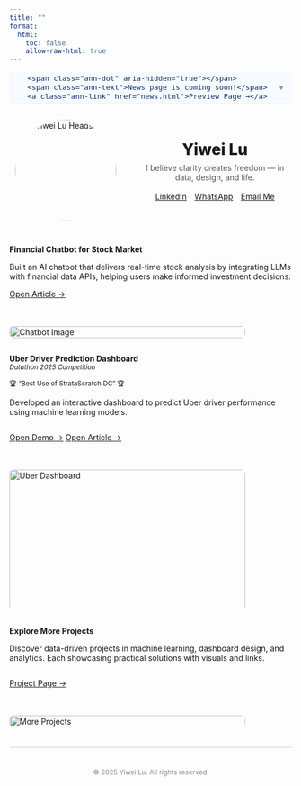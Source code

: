 ```yaml
---
title: ""
format:
  html: 
    toc: false
    allow-raw-html: true
---
```


<!-- Thin announcement strip (sticks under navbar) -->
<div class="ann-strip" role="status" aria-live="polite">
  <div class="ann-inner">
    <span class="ann-dot" aria-hidden="true"></span>
    <span class="ann-text">News page is coming soon!</span>
    <a class="ann-link" href="news.html">Preview Page →</a>
  </div>
  <button class="ann-toggle" aria-label="Collapse announcement" title="Collapse">▾</button>
</div>

<button class="ann-tab" aria-label="Show announcement" hidden>📣 News</button>

<style>
.ann-strip{
  margin:6px 0 14px;padding:.38rem .75rem;
  display:flex;align-items:center;justify-content:center;gap:.8rem;
  background:#f7faff;border-bottom:1px solid #e6eefc;
  color:#0b2e66;font:500 .95rem/1.25 system-ui,-apple-system,"Segoe UI",Roboto,"Helvetica Neue",Arial,sans-serif;
  overflow:hidden;max-height:44px;transition:max-height .28s ease,opacity .28s ease;opacity:1;position:relative;z-index:5;
}
.ann-inner{display:flex;align-items:center;gap:.6rem}
.ann-dot{width:.5rem;height:.5rem;border-radius:50%;background:#0d6efd;box-shadow:0 0 0 4px rgba(13,110,253,.12)}
.ann-link{font-weight:600;text-decoration:none;border-bottom:1px dashed #7aa4ff}
.ann-link:hover{border-bottom-color:transparent}
.ann-strip.is-collapsed{max-height:0;opacity:0;border-bottom-color:transparent;margin-bottom:0}
.ann-toggle{position:absolute;right:10px;top:50%;transform:translateY(-50%);border:0;background:transparent;cursor:pointer;font-size:1rem;line-height:1;color:#5c728a;opacity:.7}
.ann-toggle:hover{opacity:1}
.ann-tab{position:sticky;top:8px;margin-left:auto;float:right;padding:.3rem .55rem;border-radius:999px;border:1px solid #e0e8ff;background:#f6f9ff;color:#0b2e66;font:600 .88rem/1 system-ui,-apple-system,"Segoe UI",Roboto,"Helvetica Neue",Arial,sans-serif;box-shadow:0 6px 18px rgba(13,110,253,.12)}
.ann-tab:hover{background:#fff}
@media (prefers-color-scheme: dark){
  .ann-strip{background:#0f2340;border-bottom-color:#213a66;color:#d7e6ff}
  .ann-link{border-bottom-color:#5b86ff}
  .ann-toggle{color:#b8c9ff}
  .ann-tab{background:#0f2340;color:#d7e6ff;border-color:#2b4875}
}
</style>

<script>
(function(){
  const KEY='ann_strip_collapsed_v1';
  const strip=document.querySelector('.ann-strip');
  const toggleBtn=strip.querySelector('.ann-toggle');
  const tab=document.querySelector('.ann-tab');

  function collapse(persist=true){ strip.classList.add('is-collapsed'); tab.hidden=false; persist&&localStorage.setItem(KEY,'1'); }
  function expand(persist=true){ strip.classList.remove('is-collapsed'); tab.hidden=true; persist&&localStorage.setItem(KEY,'0'); }

  const forceShow=new URLSearchParams(location.search).get('showAnn')==='1';
  const saved=localStorage.getItem(KEY);
  if (forceShow || saved!=='1'){ expand(false); } else { collapse(false); }

  toggleBtn.addEventListener('click',()=>collapse(true));
  tab.addEventListener('click',()=>expand(true));
})();
</script>




```{=html}
<!-- Profile Section -->
<div style="display:flex; flex-wrap:wrap; align-items:center; gap:2em; max-width:900px; margin:2em auto;">
  <!-- Avatar -->
  <div class="avatar-wrapper" style="flex:0 0 200px; text-align:center;">
    <a href="about.html" title="About Me">
      <img src="images/Headshot.jpg" alt="Yiwei Lu Headshot" class="avatar" style="border-radius:50%; width:180px; height:auto;">
    </a>
  </div>

  <!-- Right Side: Name + Motto + Buttons -->
  <div style="flex:1; text-align:center;">
    <span class="name" data-text="Yiwei Lu" style="font-size:2.0em; font-weight:800;">Yiwei Lu</span><br>
    <span class="motto" style="display:block; margin:0.5em 0 1.2em; color:#555;">
      I believe clarity creates freedom — in data, design, and life.
    </span>

    <!-- Buttons directly under motto -->
    <div class="connect-container" style="display:flex; flex-wrap:wrap; gap:1em; justify-content:center; margin-top:1em;">
      <a href="https://www.linkedin.com/in/yiwei-lu78" class="btn" target="_blank">
        <i class="bi bi-linkedin"></i> LinkedIn
      </a>
      <a href="https://wa.me/6266736276" class="btn" target="_blank">
        <i class="bi bi-whatsapp"></i> WhatsApp
      </a>
      <a href="mailto:yiweilu36@uci.edu" class="btn">
        <i class="bi bi-envelope"></i> Email Me
      </a>
    </div>
  </div>
</div>
```


::: { .project-card style="display: flex; flex-wrap: wrap; gap: 1.5em; align-items: flex-start;" markdown="1" }

<!-- Left Text -->
<div style="flex: 1;" markdown="1">
**Financial Chatbot for Stock Market**

Built an AI chatbot that delivers real-time stock analysis by integrating LLMs with financial data APIs, helping users make informed investment decisions.

<div style="margin-top: 1em;">
  [Open Article →](https://medium.com/@dylankl_74733/revolutionizing-stock-market-insights-the-financial-chatbot-that-empowers-investors-d1d8197e6c13){.btn}
</div>
</div>

<!-- Right Pic -->
<div style="flex: 0 0 420px;">
  <img src="images/financial-chatbot1.gif"
       alt="Chatbot Image"
       style="width: 100%; height: auto; border-radius: 0.5em;" />
</div>

:::

::: {.project-card}
<div style="display: flex; flex-wrap: wrap; gap: 1.5em; align-items: flex-start;" markdown="1">

<!-- Left Contents -->
<div style="flex: 1;" markdown="1">
**Uber Driver Prediction Dashboard**  
<small><em>Datathon 2025 Competition</em></small>  

<small>🏆 “Best Use of StrataScratch DC” 🏆</small>


Developed an interactive dashboard to predict Uber driver performance using machine learning models.  

<div style="margin-top: 1em; display: flex; gap: 0.8em;">
  <a href="https://syntax3rr0r1.netlify.app/" class="btn" target="_blank">Open Demo →</a>
  <a href="https://devpost.com/software/uber-driver-conversion-analysis" class="btn" target="_blank">Open Article →</a>
</div>
</div>

<!-- Right Pic -->
<div style="flex: 0 0 420px;">
  <img src="images/datathon.jpg"
       alt="Uber Dashboard"
       style="width: 100%; height: 250px; border-radius: 0.5em;" />
</div>

</div>
::: 

::: {.project-card}
<div style="display: flex; flex-wrap: wrap; gap: 1.5em; align-items: flex-start;" markdown="1">

<!-- Left Contents -->
<div style="flex: 1;" markdown="1">
**Explore More Projects**  

Discover data-driven projects in machine learning, dashboard design, and analytics. Each showcasing practical solutions with visuals and links.

<div style="margin-top: 1em; display: flex; gap: 0.8em;">
  <a href="https://lywww88.github.io/projects/project.qmd" class="btn">Project Page →</a>

</div>
</div>

<!-- Right Pic -->
<div style="flex: 0 0 420px;">
  <img src="images/project.jpg"
       alt="More Projects"
       style="width: 100%; height: auto; border-radius: 0.5em;" />
</div>

</div>
:::

<div aria-hidden="true" style="border-top: 1px solid #ccc; margin: 1.5em 0;"></div>

<p style="text-align: center; color: #888; font-size: 0.85em; margin-top: 3em;">
  © 2025 Yiwei Lu. All rights reserved.
</p>
